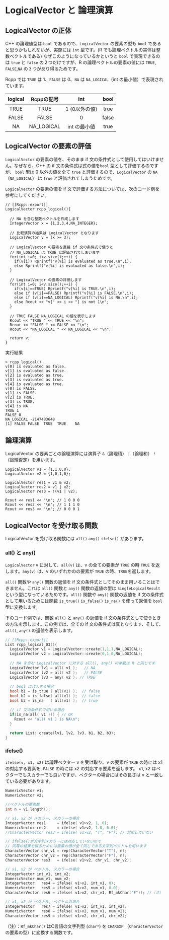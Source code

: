 # LogicalVector と 論理演算

## LogicalVector の正体

C++ の論理値型は `bool` であるので、`LogicalVector` の要素の型も `bool` であると思うかもしれないが、実際には `int` 型です。(R でも論理ベクトルの実体は整数ベクトルである) なぜこのようになっているかというと `bool` で表現できるのは `true` と `false` の２つだけですが、R の論理ベクトルの要素の値には `TRUE`, `FALSE`,`NA` の３つがあり得るためです。

Rcpp では `TRUE` は 1、`FALSE` は 0、`NA` は `NA_LOGICAL`（int の最小値）で表現されています。

|logical|Rcppの記号|int|bool|
|:---:|:---:|:---:|:---:|
|TRUE|TRUE|1 (0以外の値)|true|
|FALSE|FALSE|0|false|
|NA|NA_LOGICAL|int の最小値|true|

## LogicalVector の要素の評価

`LogicalVector` の要素の値を、そのまま if 文の条件式として使用してはいけません。なぜなら、C++ の  if 文の条件式は式の値を`bool` 型として評価するのですが、 `bool` 型は 0 以外の値を全て `true` と評価するので、`LogicalVector` の `NA`（`NA_LOGICAL`） は `true` と評価されてしまうためです。

 `LogicalVector` の要素の値を if 文で評価する方法については、次のコード例を参考にしてください。

```
// [[Rcpp::export]]
LogicalVector rcpp_logical(){
  
  // NA を含む整数ベクトルを作成します
  IntegerVector x = {1,2,3,4,NA_INTEGER};
  
  // 比較演算の結果は LogicalVector となります
  LogicalVector v = (x >= 3); 
  
  // LogicalVector の要素を直接 if 文の条件式で使うと
  // NA_LOGICAL は TRUE と評価されてしまいます
  for(int i=0; i<v.size();++i) {
    if(v[i]) Rprintf("v[%i] is evaluated as true.\n",i);
    else Rprintf("v[%i] is evaluated as false.\n",i);
  } 
  
  // LogicalVector の要素の評価します
  for(int i=0; i<v.size();++i) {
    if(v[i]==TRUE) Rprintf("v[%i] is TRUE.\n",i);
    else if (v[i]==FALSE) Rprintf("v[%i] is FALSE.\n",i);
    else if (v[i]==NA_LOGICAL) Rprintf("v[%i] is NA.\n",i);
    else Rcout << "v[" << i << "] is not 1\n";
  }
  
  // TRUE FALSE NA_LOGICAL の値を表示します
  Rcout << "TRUE " << TRUE << "\n";
  Rcout << "FALSE " << FALSE << "\n";
  Rcout << "NA_LOGICAL " << NA_LOGICAL << "\n";
  
  return v;
}
```

実行結果

```
> rcpp_logical()
v[0] is evaluated as false.
v[1] is evaluated as false.
v[2] is evaluated as true.
v[3] is evaluated as true.
v[4] is evaluated as true.
v[0] is FALSE.
v[1] is FALSE.
v[2] is TRUE.
v[3] is TRUE.
v[4] is NA.
TRUE 1
FALSE 0
NA_LOGICAL -2147483648
[1] FALSE FALSE  TRUE  TRUE    NA
```

## 論理演算

LogicalVector の要素ごとの論理演算には演算子 `&`（論理積） `|`（論理和） `!`（論理否定）を用います。

```
LogicalVector v1 = {1,1,0,0};
LogicalVector v2 = {1,0,1,0};

LogicalVector res1 = v1 & v2;
LogicalVector res2 = v1 | v2;
LogicalVector res3 = !(v1 | v2);

Rcout << res1 << "\n"; // 1 0 0 0
Rcout << res2 << "\n"; // 1 1 1 0
Rcout << res3 << "\n"; // 0 0 0 1
```

## LogicalVector を受け取る関数

LogicalVector を受け取る関数には `all()` `any()` `ifelse()` があります。

### all() と any()

`LogicalVector` v に対して、`all(v)` は、v の全ての要素が `TRUE` の時 `TRUE` を返します。`any(v)` は、v のいずれかのの要素が `TRUE` の時、`TRUE`を返します。

`all()` 関数や `any()` 関数の返値を if 文の条件式としてそのまま用いることはできません。これは `all()` 関数と `any()` 関数の返値の型は `SingleLogicalResult` という型になっているためです。`all()` 関数や `any()` 関数の返値を if 文の条件式として用いるためには関数 `is_true()` `is_false()` `is_na()` を使って返値を `bool` 型に変換します。

下のコード例では、関数 `all()` と `any()` の返値を if 文の条件式として使うときの方法を示します。この例では、全ての if 文の条件式は真となります、そして、`all()`, `any()` の返値を表示します。

```cpp
// [[Rcpp::export]]
List rcpp_logical_03(){
  LogicalVector v1 = LogicalVector::create(1,1,1,NA_LOGICAL);
  LogicalVector v2 = LogicalVector::create(0,1,0,NA_LOGICAL);
  
  // NA を含む LogicalVector に対する all(), any() の挙動は R と同じです
  LogicalVector lv1 = all( v1 );   // NA
  LogicalVector lv2 = all( v2 );   // FALSE
  LogicalVector lv3 = any( v2 ); // TRUE 
  
  // bool に代入する場合
  bool b1 = is_true ( all(v1) );  // false
  bool b2 = is_false( all(v1) );  // false
  bool b3 = is_na   ( all(v1) );  // true

  // if 文の条件式で用いる場合
  if(is_na(all( v1 ))) { // OK 
    Rcout << "all( v1 ) is NA\n";
  }
  
  return List::create(lv1, lv2, lv3, b1, b2, b3);
}
```

### ifelse()

`ifelse(v, x1, x2)` は論理ベクター v を受け取り、v の要素が `TRUE` の時には x1 の対応する要素を, `FALSE` の時には x2 の対応する要素を返します。 x1, x2 はベクターでもスカラーでも良いですが、ベクターの場合にはその長さは v と一致している必要があります。

```cpp
NumericVector v1;
NumericVector v2;

//ベクトルの要素数
int n = v1.length();

// x1, x2 が スカラー, スカラーの場合
IntegerVector res1     = ifelse( v1>v2, 1, 0);
NumericVector res2     = ifelse( v1>v2, 1.0, 0.0);
//CharacterVector res3 = ifelse( v1>v2, "T", "F"); // 対応していない

// ifelse()が文字列スカラーには対応していないので
// 同等の結果を得るためには要素の値が全て同じである文字列ベクトルを用います
CharacterVector chr_v1 = rep(CharacterVector("T"), n);
CharacterVector chr_v2 = rep(CharacterVector("F"), n);
CharacterVector res3   = ifelse( v1>v2, chr_v1, chr_v2);

// x1, x2 が ベクトル, スカラーの場合
IntegerVector int_v1, int_v2;
NumericVector num_v1, num_v2;
IntegerVector   res4 = ifelse( v1>v2, int_v1, 0);
NumericVector   res5 = ifelse( v1>v2, num_v1, 0.0);
CharacterVector res6 = ifelse( v1>v2, chr_v1, Rf_mkChar("F")); //（注）

// x1, x2 が ベクトル, ベクトルの場合
IntegerVector   res7 = ifelse( v1>v2, int_v1, int_v2);
NumericVector   res8 = ifelse( v1>v2, num_v1, num_v2);
CharacterVector res9 = ifelse( v1>v2, chr_v1, chr_v2);
```

（注）：`Rf_mkChar()` はC言語の文字列型 (`char*`) を `CHARSXP` （`CharacterVector` の要素の型）に変換する関数です。



